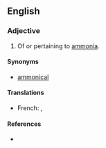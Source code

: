 ==English==

===Adjective===
{{en-adj}}

# {{context|inorganic chemistry|lang=en}} Of or pertaining to [[ammonia]].

====Synonyms====
* [[ammonical]]

====Translations====
{{trans-top|of or pertaining to ammonia}}
* French: {{t+|fr|ammoniac|m}}, {{t+|fr|ammoniaque|m}}
{{trans-mid}}
{{trans-bottom}}

====References====
* {{R:Webster 1913}}